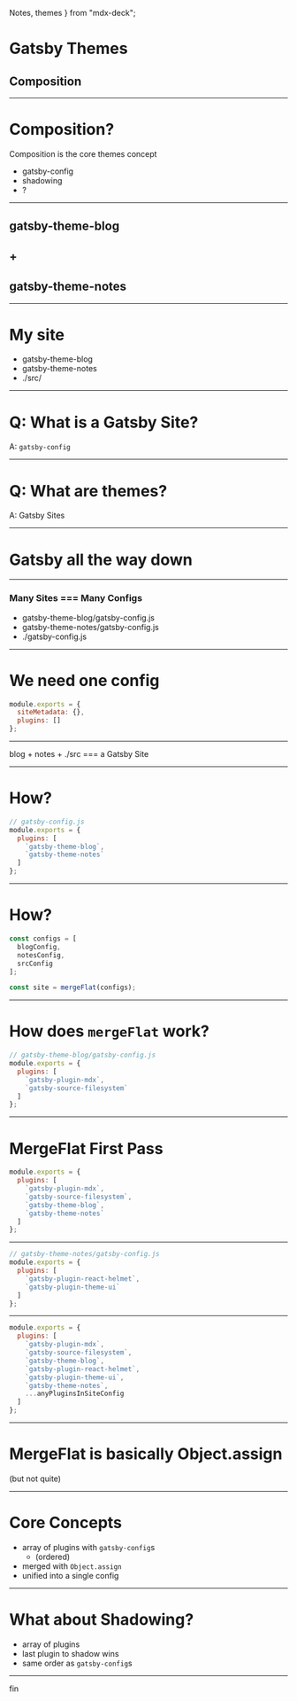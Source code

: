   Notes,
  themes
} from "mdx-deck";

# Gatsby Themes

## Composition

---

# Composition?

<Notes>

Composition is the core themes concept

 </Notes>

- gatsby-config
- shadowing
- ?

---

## gatsby-theme-blog

## +

## gatsby-theme-notes

---

# My site

- gatsby-theme-blog
- gatsby-theme-notes
- ./src/

---

# Q: What is a Gatsby Site?

A: `gatsby-config`

---

# Q: What are themes?

A: Gatsby Sites

---

# Gatsby all the way down

---

### Many Sites === Many Configs

- gatsby-theme-blog/gatsby-config.js
- gatsby-theme-notes/gatsby-config.js
- ./gatsby-config.js

---

# We need one config

```js
module.exports = {
  siteMetadata: {},
  plugins: []
};
```

---

blog + notes + ./src === a Gatsby Site

---

# How?

```js
// gatsby-config.js
module.exports = {
  plugins: [
    `gatsby-theme-blog`,
    `gatsby-theme-notes`
  ]
};
```

---

# How?

```js
const configs = [
  blogConfig,
  notesConfig,
  srcConfig
];

const site = mergeFlat(configs);
```

---

# How does `mergeFlat` work?

```js
// gatsby-theme-blog/gatsby-config.js
module.exports = {
  plugins: [
    `gatsby-plugin-mdx`,
    `gatsby-source-filesystem`
  ]
};
```

---

# MergeFlat First Pass

```js
module.exports = {
  plugins: [
    `gatsby-plugin-mdx`,
    `gatsby-source-filesystem`,
    `gatsby-theme-blog`,
    `gatsby-theme-notes`
  ]
};
```

---

```js
// gatsby-theme-notes/gatsby-config.js
module.exports = {
  plugins: [
    `gatsby-plugin-react-helmet`,
    `gatsby-plugin-theme-ui`
  ]
};
```

---

```js
module.exports = {
  plugins: [
    `gatsby-plugin-mdx`,
    `gatsby-source-filesystem`,
    `gatsby-theme-blog`,
    `gatsby-plugin-react-helmet`,
    `gatsby-plugin-theme-ui`,
    `gatsby-theme-notes`,
    ...anyPluginsInSiteConfig
  ]
};
```

---

# MergeFlat is basically Object.assign

(but not quite)

---

# Core Concepts

- array of plugins with `gatsby-config`s
  - (ordered)
- merged with `Object.assign`
- unified into a single config

---

# What about Shadowing?

- array of plugins
- last plugin to shadow wins
- same order as `gatsby-config`s

---

fin
